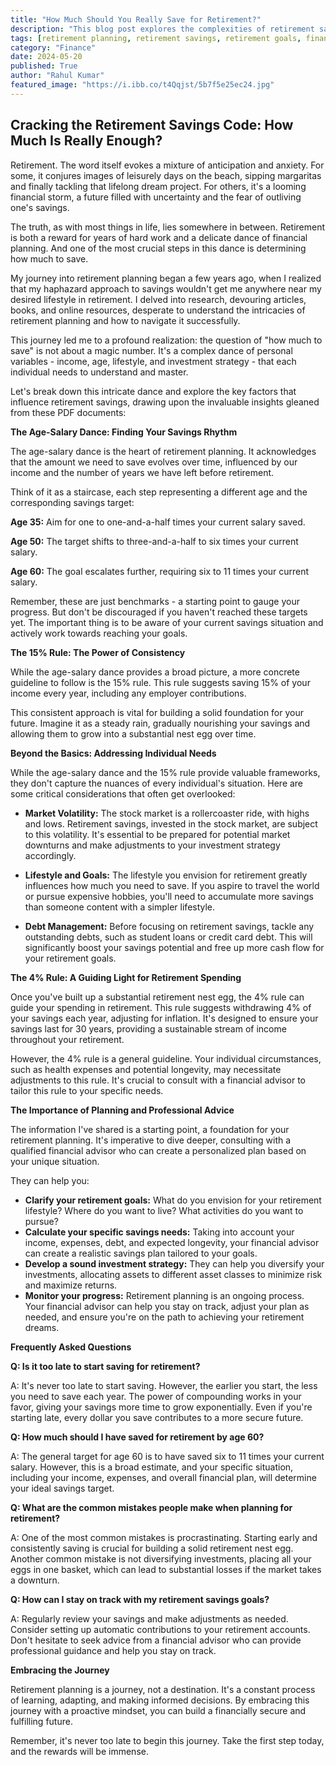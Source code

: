 ```yaml
---
title: "How Much Should You Really Save for Retirement?"
description: "This blog post explores the complexities of retirement savings, providing practical advice and insights on determining how much to save based on age, income, and individual needs. Learn about key saving strategies, the importance of investing and managing debt, and how to ensure your savings last throughout your retirement years."
tags: [retirement planning, retirement savings, retirement goals, financial planning, investing, saving money, debt management, financial security, retirement income, retirement strategies]
category: "Finance"
date: 2024-05-20
published: True
author: "Rahul Kumar"
featured_image: "https://i.ibb.co/t4Qqjst/5b7f5e25ec24.jpg"
---
```


## Cracking the Retirement Savings Code: How Much Is Really Enough?

Retirement. The word itself evokes a mixture of anticipation and anxiety. For some, it conjures images of leisurely days on the beach, sipping margaritas and finally tackling that lifelong dream project. For others, it's a looming financial storm, a future filled with uncertainty and the fear of outliving one's savings.  

The truth, as with most things in life, lies somewhere in between. Retirement is both a reward for years of hard work and a delicate dance of financial planning.  And one of the most crucial steps in this dance is determining how much to save.

My journey into retirement planning began a few years ago, when I realized that my haphazard approach to savings wouldn't get me anywhere near my desired lifestyle in retirement.  I delved into research, devouring articles, books, and online resources, desperate to understand the intricacies of retirement planning and how to navigate it successfully.  

This journey led me to a profound realization: the question of "how much to save" is not about a magic number.  It's a complex dance of personal variables - income, age, lifestyle, and investment strategy - that each individual needs to understand and master. 

Let's break down this intricate dance and explore the key factors that influence retirement savings, drawing upon the invaluable insights gleaned from these PDF documents:

**The Age-Salary Dance: Finding Your Savings Rhythm**

The age-salary dance is the heart of retirement planning. It acknowledges that the amount we need to save evolves over time, influenced by our income and the number of years we have left before retirement.  

Think of it as a staircase, each step representing a different age and the corresponding savings target:

**Age 35:** Aim for one to one-and-a-half times your current salary saved.

**Age 50:**  The target shifts to three-and-a-half to six times your current salary.

**Age 60:**  The goal escalates further, requiring six to 11 times your current salary.

Remember, these are just benchmarks - a starting point to gauge your progress.  But don't be discouraged if you haven't reached these targets yet. The important thing is to be aware of your current savings situation and actively work towards reaching your goals. 

**The 15% Rule:  The Power of Consistency**

While the age-salary dance provides a broad picture, a more concrete guideline to follow is the 15% rule. This rule suggests saving 15% of your income every year, including any employer contributions. 

This consistent approach is vital for building a solid foundation for your future.  Imagine it as a steady rain, gradually nourishing your savings and allowing them to grow into a substantial nest egg over time.

**Beyond the Basics:  Addressing Individual Needs**

While the age-salary dance and the 15% rule provide valuable frameworks, they don't capture the nuances of every individual's situation. Here are some critical considerations that often get overlooked:

* **Market Volatility:**  The stock market is a rollercoaster ride, with highs and lows.  Retirement savings, invested in the stock market, are subject to this volatility. It's essential to be prepared for potential market downturns and make adjustments to your investment strategy accordingly.

* **Lifestyle and Goals:**  The lifestyle you envision for retirement greatly influences how much you need to save.  If you aspire to travel the world or pursue expensive hobbies, you'll need to accumulate more savings than someone content with a simpler lifestyle.

* **Debt Management:**  Before focusing on retirement savings, tackle any outstanding debts, such as student loans or credit card debt.  This will significantly boost your savings potential and free up more cash flow for your retirement goals.

**The 4% Rule:  A Guiding Light for Retirement Spending**

Once you've built up a substantial retirement nest egg, the 4% rule can guide your spending in retirement. This rule suggests withdrawing 4% of your savings each year, adjusting for inflation.  It's designed to ensure your savings last for 30 years, providing a sustainable stream of income throughout your retirement.

However, the 4% rule is a general guideline.  Your individual circumstances, such as health expenses and potential longevity, may necessitate adjustments to this rule.  It's crucial to consult with a financial advisor to tailor this rule to your specific needs.

**The Importance of Planning and Professional Advice**

The information I've shared is a starting point, a foundation for your retirement planning.  It's imperative to dive deeper, consulting with a qualified financial advisor who can create a personalized plan based on your unique situation. 

They can help you:

* **Clarify your retirement goals:**  What do you envision for your retirement lifestyle?  Where do you want to live? What activities do you want to pursue? 
* **Calculate your specific savings needs:**  Taking into account your income, expenses, debt, and expected longevity, your financial advisor can create a realistic savings plan tailored to your goals.
* **Develop a sound investment strategy:**  They can help you diversify your investments, allocating assets to different asset classes to minimize risk and maximize returns. 
* **Monitor your progress:**  Retirement planning is an ongoing process. Your financial advisor can help you stay on track, adjust your plan as needed, and ensure you're on the path to achieving your retirement dreams.

**Frequently Asked Questions**

**Q: Is it too late to start saving for retirement?**

A: It's never too late to start saving.  However, the earlier you start, the less you need to save each year. The power of compounding works in your favor, giving your savings more time to grow exponentially. Even if you're starting late, every dollar you save contributes to a more secure future.

**Q: How much should I have saved for retirement by age 60?**

A: The general target for age 60 is to have saved six to 11 times your current salary. However, this is a broad estimate, and your specific situation, including your income, expenses, and overall financial plan, will determine your ideal savings target.

**Q: What are the common mistakes people make when planning for retirement?**

A: One of the most common mistakes is procrastinating.  Starting early and consistently saving is crucial for building a solid retirement nest egg.  Another common mistake is not diversifying investments, placing all your eggs in one basket, which can lead to substantial losses if the market takes a downturn.  

**Q: How can I stay on track with my retirement savings goals?**

A: Regularly review your savings and make adjustments as needed. Consider setting up automatic contributions to your retirement accounts. Don't hesitate to seek advice from a financial advisor who can provide professional guidance and help you stay on track.

**Embracing the Journey**

Retirement planning is a journey, not a destination.  It's a constant process of learning, adapting, and making informed decisions.  By embracing this journey with a proactive mindset, you can build a financially secure and fulfilling future.

Remember, it's never too late to begin this journey. Take the first step today, and the rewards will be immense.